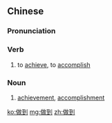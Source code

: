 ==Chinese==
{{zh-forms}}

===Pronunciation===
{{zh-pron
|m=zuòdào
|c=zou6 dou3,zou6 dou3-2
|cat=v,n
}}

===Verb===
{{zh-verb}}

# to [[achieve]], to [[accomplish]]

===Noun===
{{zh-noun}}

# [[achievement]], [[accomplishment]] {{rfv-sense}}

[[ko:做到]]
[[mg:做到]]
[[zh:做到]]